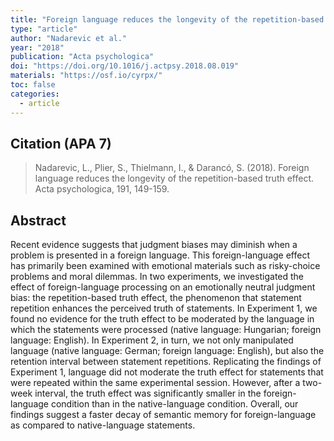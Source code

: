 ```yaml
---
title: "Foreign language reduces the longevity of the repetition-based truth effect."
type: "article"
author: "Nadarevic et al."
year: "2018"
publication: "Acta psychologica"
doi: "https://doi.org/10.1016/j.actpsy.2018.08.019"
materials: "https://osf.io/cyrpx/"
toc: false
categories:
  - article
---
```


## Citation (APA 7)

> Nadarevic, L., Plier, S., Thielmann, I., & Darancó, S. (2018). Foreign language reduces the longevity of the repetition-based truth effect. Acta psychologica, 191, 149-159.

## Abstract

Recent evidence suggests that judgment biases may diminish when a problem is presented in a foreign language. This foreign-language effect has primarily been examined with emotional materials such as risky-choice problems and moral dilemmas. In two experiments, we investigated the effect of foreign-language processing on an emotionally neutral judgment bias: the repetition-based truth effect, the phenomenon that statement repetition enhances the perceived truth of statements. In Experiment 1, we found no evidence for the truth effect to be moderated by the language in which the statements were processed (native language: Hungarian; foreign language: English). In Experiment 2, in turn, we not only manipulated language (native language: German; foreign language: English), but also the retention interval between statement repetitions. Replicating the findings of Experiment 1, language did not moderate the truth effect for statements that were repeated within the same experimental session. However, after a two-week interval, the truth effect was significantly smaller in the foreign-language condition than in the native-language condition. Overall, our findings suggest a faster decay of semantic memory for foreign-language as compared to native-language statements.
